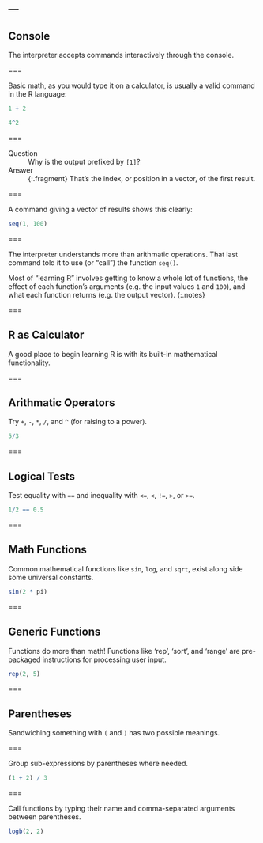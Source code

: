 ---
---

## Console

The interpreter accepts commands interactively through the console.

===

Basic math, as you would type it on a calculator, is usually a valid command in the R language:

```r
1 + 2
```

```r
4^2
```

===

Question
: Why is the output prefixed by `[1]`?

Answer
: {:.fragment} That's the index, or position in a vector, of the first result.

===

A command giving a vector of results shows this clearly:

```r
seq(1, 100)
```

===

The interpreter understands more than arithmatic operations.
That last command told it to use (or "call") the function `seq()`.

Most of "learning R" involves getting to know a whole lot of functions, the
effect of each function's  arguments (e.g. the input values `1` and `100`), and
what each function returns (e.g. the output vector).
{:.notes}

===

## R as Calculator

A good place to begin learning R is with its built-in mathematical functionality.

===

## Arithmatic Operators

Try `+`, `-`, `*`, `/`, and `^` (for raising to a power).

```r
5/3
```

===

## Logical Tests

Test equality with `==` and inequality with `<=`, `<`, `!=`, `>`, or `>=`.

```r
1/2 == 0.5
```

===

## Math Functions

Common mathematical functions like `sin`, `log`, and `sqrt`, exist along side some universal constants.

```r
sin(2 * pi)
```

===

## Generic Functions

Functions do more than math! Functions like 'rep', 'sort', and
'range' are pre-packaged instructions for processing user input.

```r
rep(2, 5)
```

===

## Parentheses

Sandwiching something with `(` and `)` has two possible meanings.

===

Group sub-expressions by parentheses where needed.

```r
(1 + 2) / 3
```

===

Call functions by typing their name and comma-separated arguments between parentheses.

```r
logb(2, 2)
```
